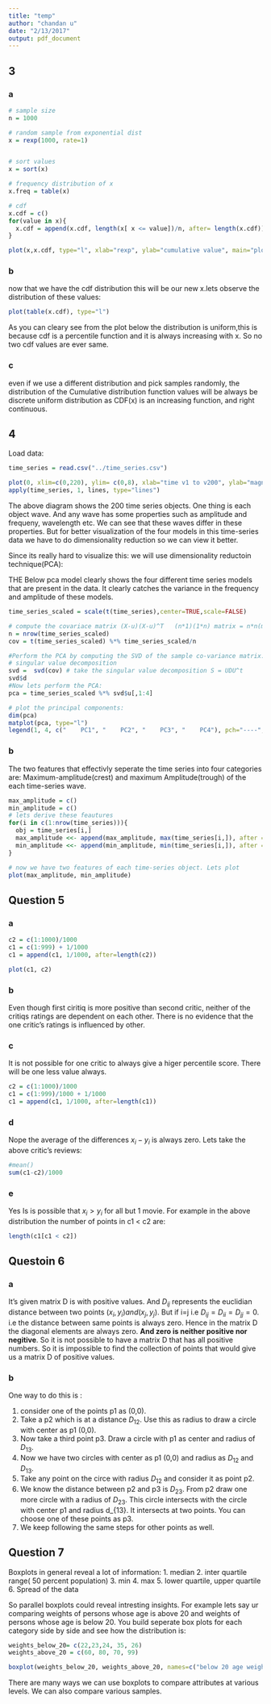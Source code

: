 ```yaml
---
title: "temp"
author: "chandan u"
date: "2/13/2017"
output: pdf_document
---
```


## 3

### a

```r
# sample size
n = 1000

# random sample from exponential dist
x = rexp(1000, rate=1)


# sort values
x = sort(x) 

# frequency distribution of x
x.freq = table(x)

# cdf
x.cdf = c()
for(value in x){
  x.cdf = append(x.cdf, length(x[ x <= value])/n, after= length(x.cdf))
}

plot(x,x.cdf, type="l", xlab="rexp", ylab="cumulative value", main="plot exp dist vs cdf of exp dist")
```


### b

now that we have the cdf distribution this will be our new x.lets observe the distribution of these values:

```r
plot(table(x.cdf), type="l")
```


As you can cleary see from the plot below the distribution is uniform,this is because cdf is a percentile function and it is always increasing with x. So no two cdf values are ever same.


### c
even if we use a different distribution and pick samples randomly, the distribution of the Cumulative distribution function values will be always be discrete uniform distribution as CDF(x) is an increasing function, and right continuous.




## 4

Load data:
```r

time_series = read.csv("../time_series.csv")

plot(0, xlim=c(0,220), ylim= c(0,8), xlab="time v1 to v200", ylab="magnitude at that time")
apply(time_series, 1, lines, type="lines")
```
The above diagram shows the 200 time series objects. One thing is each object wave. And any wave has some properties such as amplitude and frequeny, wavelength etc. We can see that these waves differ in these properties. But for better visualization of the four models in this time-series data we have to do dimensionality reduction so we can view it better.


Since its really hard to visualize this: we will use dimensionality reductoin technique(PCA):

THE Below pca model clearly shows the four different time series models that are present in the data.
It clearly catches the variance in the frequency and amplitude of these models. 


```r
time_series_scaled = scale(t(time_series),center=TRUE,scale=FALSE)

# compute the covariace matrix (X-u)(X-u)^T   (n*1)(1*n) matrix = n*n(matrix)
n = nrow(time_series_scaled)
cov = t(time_series_scaled) %*% time_series_scaled/n

#Perform the PCA by computing the SVD of the sample co-variance matrix:
# singular value decomposition
svd =  svd(cov) # take the singular value decomposition S = UDU^t
svd$d
#Now lets perform the PCA:
pca = time_series_scaled %*% svd$u[,1:4]

# plot the principal components:
dim(pca)
matplot(pca, type="l")
legend(1, 4, c("    PC1", "    PC2", "    PC3", "    PC4"), pch="----", col = c("black", "red", "green", "blue"))
```



### b

The two features that effectivly seperate the time series into four categories are: Maximum-amplitude(crest) and maximum Amplitude(trough) of the each time-series wave. 


```r

max_amplitude = c()
min_amplitude = c()
# lets derive these feautures
for(i in c(1:nrow(time_series))){
  obj = time_series[i,]
  max_amplitude <<- append(max_amplitude, max(time_series[i,]), after = length(max_amplitude))
  min_amplitude <<- append(min_amplitude, min(time_series[i,]), after = length(min_amplitude))
}

# now we have two features of each time-series object. Lets plot
plot(max_amplitude, min_amplitude)
```



## Question 5


### a

```r
c2 = c(1:1000)/1000
c1 = c(1:999) + 1/1000
c1 = append(c1, 1/1000, after=length(c2))

plot(c1, c2)


```

### b

Even though first ciritiq is more positive than second critic, neither of the critiqs ratings are dependent on each other. There is no evidence that the one critic's ratings is influenced by other.


### c

It is not possible for one critic to always give a higer percentile score. There will be one less value always. 

```r
c2 = c(1:1000)/1000
c1 = c(1:999)/1000 + 1/1000
c1 = append(c1, 1/1000, after=length(c1))

```


### d


Nope the average of the differences $x_i - y_i$ is always zero. Lets take the above critic's reviews:

```r
#mean()
sum(c1-c2)/1000

```



### e

Yes Is is possible that $x_i > y_i$ for all but 1 movie. For example in the above distribution the number of points in c1 < c2 are:

```r
length(c1[c1 < c2])

```




## Questoin 6

### a 

It's given matrix D is with positive values. And $D_{ij}$ represents the euclidian distance between two points $(x_{i}, y_{i}) and (x_{j}, y_{j})$. But if i=j i.e $D_{ij} = D_{ii} = D_{jj} = 0$. i.e the distance between same points is always zero. Hence in the matrix D the diagonal elements are always zero. **And zero is neither positive nor negitive**. So it is not possible to  have a matrix D that has all positive numbers. So it is impossible to find the collection of points that would give us a matrix D of positive values.


### b

One way to do this is :

1. consider one of the points p1 as (0,0).
2. Take a p2 which is at a distance $D_{12}$. Use this as radius to draw a circle with center as p1 (0,0).     
3. Now take a third point p3. Draw a circle with p1 as center and radius of $D_{13}$. 
4. Now we have two circles with center as p1 (0,0) and radius as $D_{12}$ and $D_{13}$.   
5. Take any point on the circe with radius $D_{12}$ and consider it as point p2.     
6. We know the distance between p2 and p3 is $D_{23}$. From p2 draw one more circle with a radius of $D_{23}$. This circle intersects with the circle with center p1 and radius d_{13}. It intersects at two points. You can choose one of these points as p3. 
7. We keep following the same steps for other points as well.





## Question 7


Boxplots in general reveal a lot of information:
1. median
2. inter quartile range( 50 percent population)
3. min
4. max
5. lower quartile, upper  quartile
6. Spread of the data

So parallel boxplots could reveal intresting insights. For example lets say ur comparing weights of persons whose age is above 20 and weights of persons whose age is below 20. You build seperate box plots for each category side by side and see how the distribution is:


```r
weights_below_20= c(22,23,24, 35, 26)
weights_above_20 = c(60, 80, 70, 99)

boxplot(weights_below_20, weights_above_20, names=c("below 20 age weights", "above 20 age weights"))

```

There are many ways we can use boxplots to compare attributes at various levels. We can also compare various samples. 





